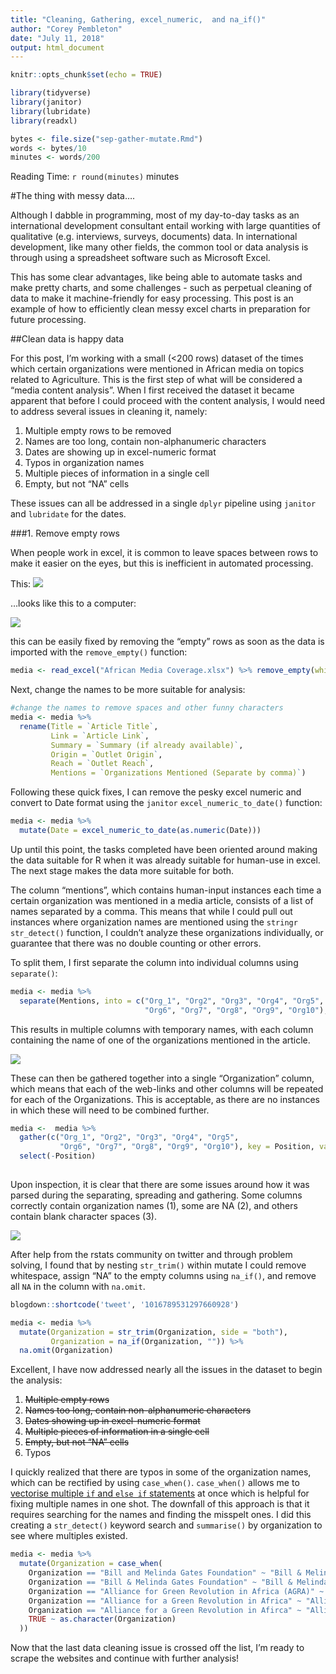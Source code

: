 ```yaml
---
title: "Cleaning, Gathering, excel_numeric,  and na_if()"
author: "Corey Pembleton"
date: "July 11, 2018"
output: html_document
---
```


```r
knitr::opts_chunk$set(echo = TRUE)

library(tidyverse)
library(janitor)
library(lubridate)
library(readxl)

bytes <- file.size("sep-gather-mutate.Rmd")
words <- bytes/10
minutes <- words/200

```

Reading Time: `r round(minutes)` minutes  

#The thing with messy data....

Although I dabble in programming, most of my day-to-day tasks as an international development consultant entail working with large quantities of qualitative (e.g. interviews, surveys, documents) data. In  international development, like many other fields, the common tool or data analysis is through using a spreadsheet software such as Microsoft Excel.


This has some clear advantages, like being able to automate tasks and make pretty charts, and some challenges - such as perpetual cleaning of data to make it machine-friendly for easy processing. This post is an example of how to efficiently clean messy excel charts in preparation for future processing.



##Clean data is happy data

For this post, I'm working with a small (<200 rows) dataset of the times which certain organizations were mentioned in African media on topics related to Agriculture. This is the first step of what will be considered a "media content analysis". When I first received the dataset it became apparent that before I could proceed with the content analysis, I would need to address several issues in cleaning it, namely:

1. Multiple empty rows to be removed
2. Names are too long, contain non-alphanumeric characters
3. Dates are showing up in excel-numeric format
4. Typos in organization names
5. Multiple pieces of information in a single cell
6. Empty, but not "NA" cells  


These issues can all be addressed in a single ```dplyr``` pipeline using ```janitor``` and ```lubridate``` for the dates. 

###1. Remove empty rows

When people work in excel, it is common to leave spaces between rows to make it easier on the eyes, but this is inefficient in automated processing.

This:
![](/img/Spreadsheet_example.png)


...looks like this to a computer:

![](/img/r-spreadsheet-view.png)

this can be easily fixed by removing the "empty" rows as soon as the data is imported with the ```remove_empty()``` function:

```r
media <- read_excel("African Media Coverage.xlsx") %>% remove_empty(which = "rows")

```

Next, change the names to be more suitable for analysis:

```r
#change the names to remove spaces and other funny characters
media <- media %>%
  rename(Title = `Article Title`, 
         Link = `Article Link`,
         Summary = `Summary (if already available)`,
         Origin = `Outlet Origin`,
         Reach = `Outlet Reach`,
         Mentions = `Organizations Mentioned (Separate by comma)`) 
```
  
Following these quick fixes, I can remove the pesky excel numeric and convert to Date format using the ```janitor``` ```excel_numeric_to_date()``` function:

```r
media <- media %>%
  mutate(Date = excel_numeric_to_date(as.numeric(Date))) 
```

Up until this point, the tasks completed have been oriented around making the data suitable for R when it was already suitable for human-use in excel. The next stage makes the data more suitable for both.

The column “mentions”, which contains human-input instances each time a certain organization was mentioned in a media article, consists of a list of names separated by a comma.  This means that while I could pull out instances where organization names are mentioned using the ```stringr``` ```str_detect()``` function, I couldn’t analyze these organizations individually, or guarantee that there was no double counting or  other errors.

To split them, I first separate the column into individual columns using ```separate()```:

```r
media <- media %>%
  separate(Mentions, into = c("Org_1", "Org2", "Org3", "Org4", "Org5",
                              "Org6", "Org7", "Org8", "Org9", "Org10"), sep = ",")
```

This results in multiple columns with temporary names, with each column containing the name of one of the organizations mentioned in the article.

![](/img/NA_example.png)

These can then be gathered together into a single "Organization" column, which means that each of the web-links and other columns will be repeated for each of the Organizations. This is acceptable, as there are no instances in which these will need to be combined further. 

```r
media <-  media %>%
  gather(c("Org_1", "Org2", "Org3", "Org4", "Org5",
           "Org6", "Org7", "Org8", "Org9", "Org10"), key = Position, value = Organization) %>%
  select(-Position)
  
```  


Upon inspection, it is clear that there are some issues around how it was parsed during the separating, spreading and gathering. Some columns correctly contain organization names (1), some are NA (2), and others contain blank character spaces (3).

![](/img/org-column.png)

After help from the rstats community on twitter and through problem solving, I found that by nesting ```str_trim()``` within mutate I could remove whitespace, assign "NA" to the empty columns using ```na_if()```, and remove all ```NA``` in the column with ```na.omit```. 

```r

blogdown::shortcode('tweet', '1016789531297660928')

```


```r
media <- media %>%
  mutate(Organization = str_trim(Organization, side = "both"),
         Organization = na_if(Organization, "")) %>%
  na.omit(Organization)

```

Excellent, I have now addressed nearly all the issues in the dataset to begin the analysis:

1. ~~Multiple empty rows~~
2. ~~Names too long, contain non-alphanumeric characters~~
3. ~~Dates showing up in excel-numeric format~~
4. ~~Multiple pieces of information in a single cell~~
5. ~~Empty, but not "NA" cells~~
6. Typos

I quickly realized that there are typos in some of the organization names, which can be rectified by using ```case_when()```. ```case_when()``` allows me to [vectorise multiple ```if``` and ```else if``` statements](https://www.rdocumentation.org/packages/dplyr/versions/0.7.6/topics/case_when) at once which is helpful for fixing multiple names in one shot. The downfall of this approach is that it requires searching for the names and finding the misspelt ones. I did this creating a ```str_detect()``` keyword search and ```summarise()``` by organization to see where multiples existed. 


```r
media <- media %>%
  mutate(Organization = case_when(
    Organization == "Bill and Melinda Gates Foundation" ~ "Bill & Melinda Gates Foundation (BMGF)",
    Organization == "Bill & Melinda Gates Foundation" ~ "Bill & Melinda Gates Foundation (BMGF)",
    Organization == "Alliance for Green Revolution in Africa (AGRA)" ~ "Alliance for a Green Revolution in Africa (AGRA)",
    Organization == "Alliance for a Green Revolution in Africa" ~ "Alliance for a Green Revolution in Africa (AGRA)",
    Organization == "Alliance for a Green Revolution in Afirca" ~ "Alliance for a Green Revolution in Africa (AGRA)",
    TRUE ~ as.character(Organization)
  ))

```

Now that the last data cleaning issue is crossed off the list, I'm ready to scrape the websites and continue with further analysis!


